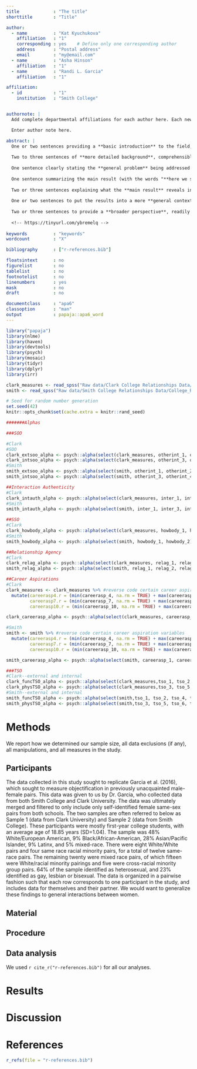 ```yaml
---
title             : "The title"
shorttitle        : "Title"

author: 
  - name          : "Kat Kyuchukova"
    affiliation   : "1"
    corresponding : yes    # Define only one corresponding author
    address       : "Postal address"
    email         : "my@email.com"
  - name          : "Asha Hinson"
    affiliation   : "1"
  - name          : "Randi L. Garcia"
    affiliation   : "1"    

affiliation:
  - id            : "1"
    institution   : "Smith College"


authornote: |
  Add complete departmental affiliations for each author here. Each new line herein must be indented, like this line.

  Enter author note here.

abstract: |
  One or two sentences providing a **basic introduction** to the field,  comprehensible to a scientist in any discipline.
  
  Two to three sentences of **more detailed background**, comprehensible  to scientists in related disciplines.
  
  One sentence clearly stating the **general problem** being addressed by  this particular study.
  
  One sentence summarizing the main result (with the words "**here we show**" or their equivalent).
  
  Two or three sentences explaining what the **main result** reveals in direct comparison to what was thought to be the case previously, or how the  main result adds to previous knowledge.
  
  One or two sentences to put the results into a more **general context**.
  
  Two or three sentences to provide a **broader perspective**, readily comprehensible to a scientist in any discipline.
  
  <!-- https://tinyurl.com/ybremelq -->
  
keywords          : "keywords"
wordcount         : "X"

bibliography      : ["r-references.bib"]

floatsintext      : no
figurelist        : no
tablelist         : no
footnotelist      : no
linenumbers       : yes
mask              : no
draft             : no

documentclass     : "apa6"
classoption       : "man"
output            : papaja::apa6_word
---
```


```r
library("papaja")
library(nlme)
library(haven)
library(devtools)
library(psych)
library(mosaic)
library(tidyr)
library(dplyr)
library(irr)

clark_measures <- read_spss("Raw data/Clark College Relationships Data/College_Relationship_Measures_1.sav")
smith <- read_spss("Raw data/Smith College Relationships Data/College_Relationship_Dyadic_September_14_2018_12_17.sav")
```

```r
# Seed for random number generation
set.seed(42)
knitr::opts_chunk$set(cache.extra = knitr::rand_seed)
```


```r
#######Alphas

###SOO

#Clark
#SOO
clark_extsoo_alpha <- psych::alpha(select(clark_measures, otherint_1, otherint_2, otherint_5, otherint_6, otherint_10))$total[2]
clark_intsoo_alpha <- psych::alpha(select(clark_measures, otherint_3, otherint_4, otherint_7, otherint_8, otherint_9, otherint_11, otherint_12))
#Smith
smith_extsoo_alpha <- psych::alpha(select(smith, otherint_1, otherint_2, otherint_5, otherint_6, otherint_10))$total[2]
smith_intsoo_alpha <- psych::alpha(select(smith, otherint_3, otherint_4, otherint_7, otherint_8, otherint_9, otherint_11, otherint_12))$total[2]

##Interaction Authenticity
#Clark
clark_intauth_alpha <- psych::alpha(select(clark_measures, inter_1, inter_3, inter_5, inter_6, inter_7, inter_9, inter_10, interaux_5, interaux_6))$total[2]
#Smith
smith_intauth_alpha <- psych::alpha(select(smith, inter_1, inter_3, inter_5, inter_6, inter_7, inter_9, inter_10, interaux_5, interaux_6))$total[2]

##SSO
#Clark
clark_howbody_alpha <- psych::alpha(select(clark_measures, howbody_1, howbody_2))$total[2]
#Smith
smith_howbody_alpha <- psych::alpha(select(smith, howbody_1, howbody_2))$total[2]

##Relationship Agency
#Clark
clark_relag_alpha <- psych::alpha(select(clark_measures, relag_1, relag_2, relag_3, relag_4, relag_5, relag_6, relag_7, relag_8, relag_9))$total[2]
smith_relag_alpha <- psych::alpha(select(smith, relag_1, relag_2, relag_3, relag_4, relag_5, relag_6, relag_7, relag_8, relag_9))$total[2]

##Career Aspirations
#Clark
clark_measures <- clark_measures %>% #reverse code certain career aspiration variables
  mutate(careerasp4.r = (min(careerasp_4, na.rm = TRUE) + max(careerasp_4, na.rm = TRUE) - careerasp_4),
         careerasp7.r = (min(careerasp_7, na.rm = TRUE) + max(careerasp_7, na.rm = TRUE) - careerasp_7),
         careerasp10.r = (min(careerasp_10, na.rm = TRUE) + max(careerasp_10, na.rm = TRUE) - careerasp_10))

clark_careerasp_alpha <- psych::alpha(select(clark_measures, careerasp_1, careerasp_2, careerasp_3, careerasp4.r, careerasp_5, careerasp_6, careerasp7.r, careerasp_8, careerasp_9, careerasp10.r))$total[2]

#Smith
smith <- smith %>% #reverse code certain career aspiration variables
  mutate(careerasp4.r = (min(careerasp_4, na.rm = TRUE) + max(careerasp_4, na.rm = TRUE) - careerasp_4),
         careerasp7.r = (min(careerasp_7, na.rm = TRUE) + max(careerasp_7, na.rm = TRUE) - careerasp_7),
         careerasp10.r = (min(careerasp_10, na.rm = TRUE) + max(careerasp_10, na.rm = TRUE) - careerasp_10))

smith_careerasp_alpha <- psych::alpha(select(smith, careerasp_1, careerasp_2, careerasp_3, careerasp4.r, careerasp_5, careerasp_6, careerasp7.r, careerasp_8, careerasp_9, careerasp10.r))$total[2]

###TSO
#Clark--external and internal
clark_funcTSO_alpha <- psych::alpha(select(clark_measures,tso_1, tso_2, tso_4, tso_7, tso_9))$total[2]
clark_physTSO_alpha <- psych::alpha(select(clark_measures,tso_3, tso_5, tso_6, tso_8, tso_10))$total[2]
#Smith--external and internal
smith_funcTSO_alpha <- psych::alpha(select(smith,tso_1, tso_2, tso_4, tso_7, tso_9))$total[2]
smith_physTSO_alpha <- psych::alpha(select(smith,tso_3, tso_5, tso_6, tso_8, tso_10))$total[2]
```



# Methods
We report how we determined our sample size, all data exclusions (if any), all manipulations, and all measures in the study. <!-- 21-word solution (Simmons, Nelson & Simonsohn, 2012; retrieved from http://ssrn.com/abstract=2160588) -->

## Participants
The data collected in this study sought to replicate Garcia et al. (2016), which sought to measure objectification in previously unacquainted male-female pairs. This data was given to us by Dr. Garcia, who collected data from both Smith College and Clark University. The data was ultimately merged and filtered to only include only self-identified female same-sex pairs from both schools. The two samples are often referred to below as Sample 1 (data from Clark University) and Sample 2 (data from Smith College). These participants were mostly first-year college students, with an average age of 18.85 years (SD=1.04). The sample was 48% White/European American, 9% Black/African-American, 28% Asian/Pacific Islander, 9% Latinx, and 5% mixed-race. There were eight White/White pairs and four same race racial minority pairs, for a total of twelve same-race pairs. The remaining twenty were mixed race pairs, of which fifteen were White/racial minority pairings and five were cross-racial minority group pairs. 64% of the sample identified as heterosexual, and 23% identified as gay, lesbian or bisexual. The data is organized in a pairwise fashion such that each row corresponds to one participant in the study, and includes data for themselves and their partner. We would want to generalize these findings to general interactions between women.

## Material

## Procedure

## Data analysis
We used `r cite_r("r-references.bib")` for all our analyses.


# Results

# Discussion


\newpage

# References
```r
r_refs(file = "r-references.bib")
```

\begingroup
\setlength{\parindent}{-0.5in}
\setlength{\leftskip}{0.5in}

<div id = "refs"></div>
\endgroup

